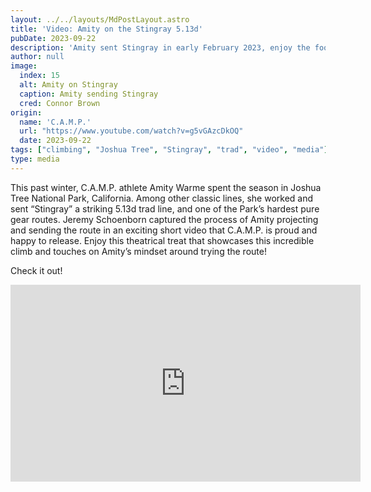 ```yaml
---
layout: ../../layouts/MdPostLayout.astro
title: 'Video: Amity on the Stingray 5.13d'
pubDate: 2023-09-22
description: 'Amity sent Stingray in early February 2023, enjoy the footage!'
author: null
image: 
  index: 15
  alt: Amity on Stingray
  caption: Amity sending Stingray
  cred: Connor Brown
origin: 
  name: 'C.A.M.P.'
  url: "https://www.youtube.com/watch?v=g5vGAzcDkOQ"
  date: 2023-09-22
tags: ["climbing", "Joshua Tree", "Stingray", "trad", "video", "media"]
type: media
---
```

This past winter, C.A.M.P. athlete Amity Warme spent the season in Joshua Tree National Park, California. Among other classic lines, she worked and sent “Stingray” a striking 5.13d trad line, and one of the Park’s hardest pure gear routes. Jeremy Schoenborn captured the process of Amity projecting and sending the route in an exciting short video that C.A.M.P. is proud and happy to release. Enjoy this theatrical treat that showcases this incredible climb and touches on Amity’s mindset around trying the route!

Check it out!

<iframe width="560" height="315" src="https://www.youtube.com/embed/RnenSqT0dFI?si=TCTp8eoaaMlENJi3" title="YouTube video player" frameborder="0" allow="accelerometer; autoplay; clipboard-write; encrypted-media; gyroscope; picture-in-picture; web-share" allowfullscreen></iframe>
